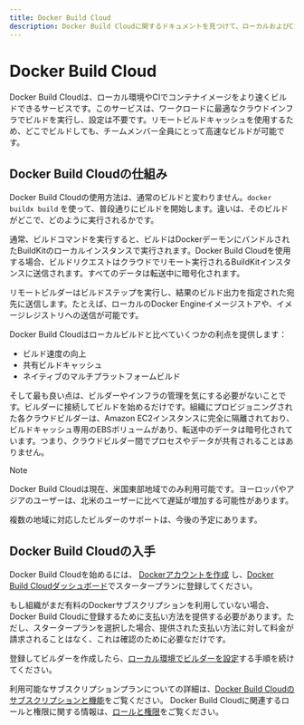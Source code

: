 ```yaml
---
title: Docker Build Cloud
description: Docker Build Cloudに関するドキュメントを見つけて、ローカルおよびCIでコンテナイメージをより速くビルドするために役立てましょう
---
```


# Docker Build Cloud

Docker Build Cloudは、ローカル環境やCIでコンテナイメージをより速くビルドできるサービスです。このサービスは、ワークロードに最適なクラウドインフラでビルドを実行し、設定は不要です。リモートビルドキャッシュを使用するため、どこでビルドしても、チームメンバー全員にとって高速なビルドが可能です。

## Docker Build Cloudの仕組み

Docker Build Cloudの使用方法は、通常のビルドと変わりません。`docker buildx build` を使って、普段通りにビルドを開始します。違いは、そのビルドがどこで、どのように実行されるかです。

通常、ビルドコマンドを実行すると、ビルドはDockerデーモンにバンドルされたBuildKitのローカルインスタンスで実行されます。Docker Build Cloudを使用する場合、ビルドリクエストはクラウドでリモート実行されるBuildKitインスタンスに送信されます。すべてのデータは転送中に暗号化されます。

リモートビルダーはビルドステップを実行し、結果のビルド出力を指定された宛先に送信します。たとえば、ローカルのDocker Engineイメージストアや、イメージレジストリへの送信が可能です。

Docker Build Cloudはローカルビルドと比べていくつかの利点を提供します：

- ビルド速度の向上
- 共有ビルドキャッシュ
- ネイティブのマルチプラットフォームビルド

そして最も良い点は、ビルダーやインフラの管理を気にする必要がないことです。ビルダーに接続してビルドを始めるだけです。組織にプロビジョニングされた各クラウドビルダーは、Amazon EC2インスタンスに完全に隔離されており、ビルドキャッシュ専用のEBSボリュームがあり、転送中のデータは暗号化されています。つまり、クラウドビルダー間でプロセスやデータが共有されることはありません。

> [!NOTE]
>
> Docker Build Cloudは現在、米国東部地域でのみ利用可能です。ヨーロッパやアジアのユーザーは、北米のユーザーに比べて遅延が増加する可能性があります。
>
> 複数の地域に対応したビルダーのサポートは、今後の予定にあります。

## Docker Build Cloudの入手

Docker Build Cloudを始めるには、
[Dockerアカウントを作成](https://docs.docker.com/accounts/create-account/)
し、[Docker Build Cloudダッシュボード](https://build.docker.com/)でスタータープランに登録してください。

もし組織がまだ有料のDockerサブスクリプションを利用していない場合、Docker Build Cloudに登録するために支払い方法を提供する必要があります。ただし、スタータープランを選択した場合、提供された支払い方法に対して料金が請求されることはなく、これは確認のために必要なだけです。

登録してビルダーを作成したら、[ローカル環境でビルダーを設定](./setup)する手順を続けてください。

利用可能なサブスクリプションプランについての詳細は、[Docker Build Cloudのサブスクリプションと機能](https://docs.docker.com/subscription/build-cloud/build-details/)をご覧ください。
Docker Build Cloudに関連するロールと権限に関する情報は、[ロールと権限](https://docs.docker.com/security/for-admins/roles-and-permissions/#docker-build-cloud)をご覧ください。
